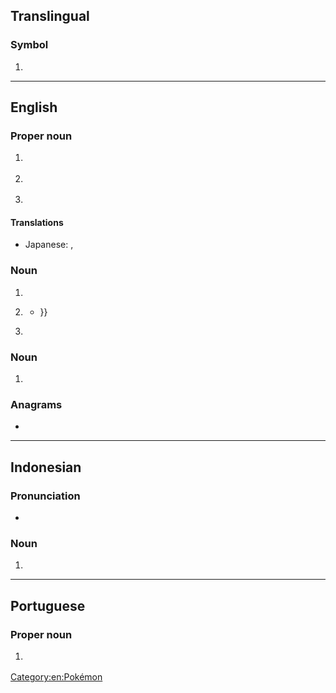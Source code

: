 {{also|rs|Rs|.rs|r's|RS-|R's|(RS)-|␞}}
==Translingual==

===Symbol===
{{mul-symbol}}

# {{ISO 3166|1|2|Serbia|from=2006}}

----

==English==

===Proper noun===
{{en-proper noun}}

# {{lb|en|Mormonism}} {{initialism of|en|{{w|Relief Society}}}}
# {{initialism of|en|Rio Grande do Sul}} {{gloss|a state of Brazil}}
# {{lb|en|fandom slang}} {{initialism of|en|[[w:Pokémon Ruby and Sapphire|Pokémon Ruby and Sapphire]]}}

====Translations====
{{trans-top|Pokémon Ruby and Sapphire}}
* Japanese: {{t|ja|RS|tr=Rubī-Safaia}}, {{t|ja|ルビサファ|tr=Rubi-safa}}
{{trans-mid}}
{{trans-bottom}}

===Noun===
{{en-noun|?}}

# {{initialism of|en|[[recommended]] [[standard]]}}
# {{lb|en|knitting}} {{initialism of|en|[[right]] [[side]]}}
#* {{quote-book|en|year=2011|author=Kristi Porter|title=Knitting Patterns For Dummies|page=41|passage=With yarn in back, slip stitch knitwise on '''RS'''{{...}}}}
# {{lb|en|military|US}} {{initialism of|en|[[recruiting]] [[station]]}}

===Noun===
{{en-plural noun}}

# {{initialism of|en|[[religious]] [[studies]]}}

===Anagrams===
* {{anagrams|en|a=rs|SR|Sr|Sr.}}

[[Category:en:Pokémon]]

----

==Indonesian==

===Pronunciation===
* {{IPA|id|/ɛr.ɛs/}}

===Noun===
{{head|id|noun}}

# {{initialism of|id|rumah sakit|t=hospital}}

----

==Portuguese==

===Proper noun===
{{pt-proper noun}}

# {{initialism of|pt|Rio Grande do Sul}} {{gloss|a state of Brazil}}